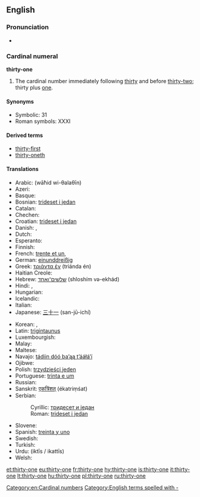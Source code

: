 ==English==

===Pronunciation===
* {{audio|en-us-thirty-one.ogg|Audio (US)}}

===Cardinal numeral===
'''thirty-one'''

# The cardinal number immediately following [[thirty]] and before [[thirty-two]]; thirty plus [[one]].

====Synonyms====
* Symbolic: 31
* Roman symbols: XXXI

====Derived terms====
* [[thirty-first]]
* [[thirty-oneth]]

====Translations====
{{trans-top|31}}
* Arabic: {{Arab|[[واحد وثلاثين]]}} (wāħid wi-θalaθīn)
* Azeri: {{t+|az|otuz bir}}
* Basque: {{t+|eu|hogeita hamaika|xs=Basque}}
* Bosnian: [[trideset i jedan]]
* Catalan: {{t+|ca|trenta-un}}
* Chechen: {{tø|ce|ткъе цхьайтта|tr=tqe cxhaytta}}
* Croatian: [[trideset i jedan]]
* Danish: {{t-|da|enogtredive}}, {{t-|da|enogtredve}}
* Dutch: {{t+|nl|eenendertig}}
* Esperanto: {{t-|eo|tridek unu|xs=Esperanto}}
* Finnish: {{t-|fi|kolmekymmentäyksi}}
* French: [[trente et un]], {{t+|fr|trente-et-un}}
* German: [[einunddreißig]]
* Greek: [[τριάντα έν]] (triánda én)
* Haitian Creole: {{tø|ht|tranteyen}}
* Hebrew: [[שלשים־ואחד]] (shloshím və-ekhád)
* Hindi: {{t-|hi|इकतीस|tr=iktīs|xs=Hindi}}, {{t+|hi|इकत्तीस|tr=ikattīs|xs=Hindi}}
* Hungarian: {{t+|hu|harmincegy}}
* Icelandic: {{t+|is|þrjátíu og einn}}
* Italian: {{t+|it|trentuno}}
* Japanese: [[三十一]] (san-jū-ichí)
{{trans-mid}}
* Korean: {{t-|ko|삼십오|tr=samsib-o|sc=Kore}}, {{t-|ko|서른한|tr=seoleunhan|sc=Kore}}
* Latin: [[trigintaunus]]
* Luxembourgish: {{t-|lb|eenandrësseg}}
* Malay: {{t-|ms|tiga puluh satu|xs=Malay}}
* Maltese: {{t-|mt|wieħed u tletin|xs=Maltese}}
* Navajo: [[tádiin dóó baʼąą tʼááłáʼí]]
* Ojibwe: {{tø|oj|nisimidana-ashi-bezhig}}
* Polish: [[trzydzieści jeden]]
* Portuguese: [[trinta e um]]
* Russian: {{t+|ru|тридцать один|tr=trídtsat’ odín}}
* Sanskrit: [[एकत्रिंशत्]] (ékatriṃśat)
* Serbian:
*: Cyrillic: [[тридесет и један]]
*: Roman: [[trideset i jedan]]
* Slovene: {{t-|sl|enaintrideset}}
* Spanish: [[treinta y uno]]
* Swedish: {{t+|sv|trettioett}}
* Turkish: {{t-|tr|otuz bir}}
* Urdu: {{ur-Arab|[[اکتیس]]}} (iktīs / ikattīs)
* Welsh: {{t-|cy|dri deg un}}
{{trans-bottom}}

[[Category:en:Cardinal numbers]]
[[Category:English terms spelled with -]]

[[et:thirty-one]]
[[eu:thirty-one]]
[[fr:thirty-one]]
[[hy:thirty-one]]
[[is:thirty-one]]
[[it:thirty-one]]
[[lt:thirty-one]]
[[hu:thirty-one]]
[[pl:thirty-one]]
[[ru:thirty-one]]